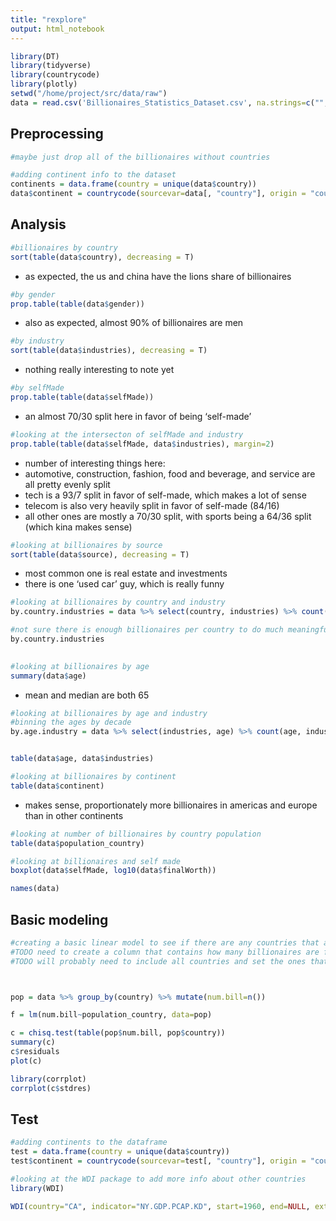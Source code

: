 ```yaml
---
title: "rexplore"
output: html_notebook
---
```


```r
library(DT)
library(tidyverse)
library(countrycode)
library(plotly)
setwd("/home/project/src/data/raw")
data = read.csv('Billionaires_Statistics_Dataset.csv', na.strings=c("","NA"))
```

## Preprocessing
```r
#maybe just drop all of the billionaires without countries

#adding continent info to the dataset
continents = data.frame(country = unique(data$country))
data$continent = countrycode(sourcevar=data[, "country"], origin = "country.name", destination="continent")

```

## Analysis
```r
#billionaires by country
sort(table(data$country), decreasing = T)
```
- as expected, the us and china have the lions share of billionaires
```r
#by gender
prop.table(table(data$gender))
```
- also as expected, almost 90% of billionaires are men 

```r
#by industry
sort(table(data$industries), decreasing = T)
```
- nothing really interesting to note yet

```r
#by selfMade
prop.table(table(data$selfMade))
```
- an almost 70/30 split here in favor of being 'self-made'

```r
#looking at the intersecton of selfMade and industry
prop.table(table(data$selfMade, data$industries), margin=2)
```
- number of interesting things here:
- automotive, construction, fashion, food and beverage, and service are all pretty evenly split
- tech is a 93/7 split in favor of self-made, which makes a lot of sense
- telecom is also very heavily split in favor of self-made (84/16)
- all other ones are mostly a 70/30 split, with sports being a 64/36 split (which kina makes sense)


```r
#looking at billionaires by source
sort(table(data$source), decreasing = T)
```
- most common one is real estate and investments
- there is one 'used car' guy, which is really funny

```r
#looking at billionaires by country and industry
by.country.industries = data %>% select(country, industries) %>% count(country, industries)

#not sure there is enough billionaires per country to do much meaningful analysis on it 
by.country.industries
 
```

```r
#looking at billionaires by age
summary(data$age)
```
- mean and median are both 65

```r
#looking at billionaires by age and industry
#binning the ages by decade
by.age.industry = data %>% select(industries, age) %>% count(age, industries)


table(data$age, data$industries)

```

```r
#looking at billionaires by continent
table(data$continent)
```
- makes sense, proportionately more billionaires in americas and europe than in other continents

```r
#looking at number of billionaires by country population
table(data$population_country)
```

```r
#looking at billionaires and self made
boxplot(data$selfMade, log10(data$finalWorth))


```


```r
names(data)
```


## Basic modeling
```r
#creating a basic linear model to see if there are any countries that are over/under represented
#TODO need to create a column that contains how many billionaires are from each country 
#TODO will probably need to include all countries and set the ones that have no billionaires to 0



pop = data %>% group_by(country) %>% mutate(num.bill=n())

f = lm(num.bill~population_country, data=pop)

c = chisq.test(table(pop$num.bill, pop$country))
summary(c)
c$residuals
plot(c)

library(corrplot)
corrplot(c$stdres)
```

## Test
```r
#adding continents to the dataframe
test = data.frame(country = unique(data$country))
test$continent = countrycode(sourcevar=test[, "country"], origin = "country.name", destination="continent")


```

```r
#looking at the WDI package to add more info about other countries
library(WDI)

WDI(country="CA", indicator="NY.GDP.PCAP.KD", start=1960, end=NULL, extra=FALSE, cache=NULL, latest=NULL, language="en" )
```
